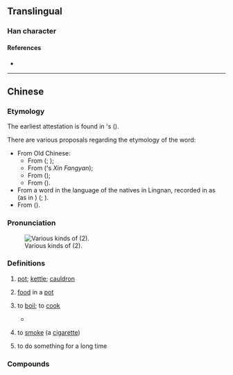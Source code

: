 {{character info/new}}
==Translingual==

===Han character===
{{Han char|rn=86|rad=火|as=09|sn=13|four=26809|canj=ODF|ids=⿱保火}}

====References====
* {{Han ref|kx=0678.161|dkj=19260|hdz=32218.150|uh=7172|ud=29042|bh=DE73|bd=56947}}

----

==Chinese==
{{zh-forms|alt=㷛,炰}}

===Etymology===
The earliest attestation is found in {{w|Robert Morrison (missionary)|Robert Morrison}}'s ''{{w|A Dictionary of the Chinese Language}}'' ({{zh-ref|Zhang, 2016}}).

There are various proposals regarding the etymology of the word:
* From Old Chinese:
** From {{och-l|釜|pot; cauldron}} ({{zh-ref|Chan, 1995}}; {{zh-ref|Xu, 2002}});
** From {{och-l|鍑|pot; cauldron}} ({{w|Zhang Taiyan}}'s ''Xin Fangyan'');
** From {{och-l|缶|earthen jar}} ({{zh-ref|Pan, 2016}});
** From {{och-l|缹|to cook}} ({{zh-ref|Kong, 1933}}).
* From a word in the language of the natives in Lingnan, recorded in {{w2|zh|s:北戶錄|北戶錄|pref=《|suf=》}} as {{ltc-l|褒}} (as in {{lang|zh|褒牛頭}}) ({{zh-ref|Luo, 1960}}; {{zh-ref|Huang, 2011}}).
* From {{bor|zh|en|boil}} ({{zh-ref|Zhang, 2016}}).

===Pronunciation===
{{zh-pron
|m=bāo
|c=bou1
|c-t=bau1,bau1*
|c-t_note=bau1 - "to boil"; bau1* - "pot"
|h=pfs=pô;gd=bau1
|md=bŏ̤/bō̤
|md_note=bŏ̤ - "to boil"; bō̤ - "pot"
|mn=po
|mn-t=bao1/bu5
|mn-t_note=bao1 - "pot"; bu5 - "to boil"
|w=1pau
|cat=n,v
}}
[[File:HK 灣仔 Wan Chai 堅拿道西 Canal Road West shop 多多餐廳燒腊飯店 More & More Dor Dor Restaurant 煲仔餸 Cooked pot foods Display Mar-2014 梅菜扣肉煲 n 枝竹羊腩煲 ZR2.JPG|thumb|Various kinds of {{lang|zh|煲}} (2).]]

===Definitions===
{{zh-hanzi}}

# {{lb|zh|chiefly|Cantonese}} [[pot]]; [[kettle]]; [[cauldron]] {{zh-mw|個}}
# {{lb|zh|chiefly|Cantonese}} [[food]] in a [[pot]]
#: {{zh-x|枝竹 羊腩 煲|lamb brisket with bean curd in a pot|C}}
#: {{zh-x|魚香茄{ke4-2}子 煲|fish-fragrant eggplant in a pot|C}}
# {{lb|zh|chiefly|Cantonese}} to [[boil]]; to [[cook]]
#* {{zh-x|自動 提示 補水 功能 可 令 家用 電蒸爐 也 不會 有 煲 乾 水 引發 火警  的 危險。|The ability to automatically remind people to add more water may result in electric household steamers no longer carrying the risk of triggering fire alarms when they become empty.|C-LIT|ref=2015, {{lang|zh|紀曉華《水哥廚房：蒸．好生活》}}[https://books.google.com/books?id=PIRYCgAAQBAJ&pg=PA12&dq=%22%E7%85%B2%E4%B9%BE%E6%B0%B4%22]}}
# {{lb|zh|Cantonese}} to [[smoke]] (a [[cigarette]])
# {{lb|zh|Cantonese}} to do something for a long time

===Compounds===
{{zh-der|電飯煲|煲粥|煲電話粥|煲飯|煲仔飯|煲湯|穿煲|煲劇|煲機|煲水新聞|揸水煲|同撈同煲|掟煲|箍煲|水煲|煲水|電水煲|瓦煲|銻煲|煲大|砂煲罌罉|煲冬瓜|煲呔|煲老藕|煲燶粥|煲冇米粥|煲煙|大煲|煲帶}}